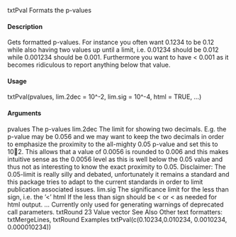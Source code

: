 txtPval Formats the p-values

#### Description 

Gets formatted p-values. For instance you often want 0.1234 to be 0.12 while also having two
values up until a limit, i.e. 0.01234 should be 0.012 while 0.001234 should be 0.001. Furthermore
you want to have < 0.001 as it becomes ridiculous to report anything below that value.

#### Usage 

txtPval(pvalues, lim.2dec = 10^-2, lim.sig = 10^-4, html = TRUE, ...)

#### Arguments 

pvalues The p-values
lim.2dec The limit for showing two decimals. E.g. the p-value may be 0.056 and we
may want to keep the two decimals in order to emphasize the proximity to the
all-mighty 0.05 p-value and set this to 10􀀀2. This allows that a value of 0.0056
is rounded to 0.006 and this makes intuitive sense as the 0.0056 level as this is
well below the 0.05 value and thus not as interesting to know the exact proximity
to 0.05. Disclaimer: The 0.05-limit is really silly and debated, unfortunately it
remains a standard and this package tries to adapt to the current standards in
order to limit publication associated issues.
lim.sig The significance limit for the less than sign, i.e. the ’<’
html If the less than sign should be < or &lt; as needed for html output.
... Currently only used for generating warnings of deprecated call parameters.
txtRound 23
Value
vector
See Also
Other text formatters: txtMergeLines, txtRound
Examples
txtPval(c(0.10234,0.010234, 0.0010234, 0.000010234))

